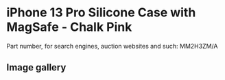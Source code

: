 
# iPhone 13 Pro Silicone Case with MagSafe - Chalk Pink

Part number, for search engines, auction websites and such: MM2H3ZM/A

## Image gallery

<div style={{ width: "768px" }}>
  <GalleryComponent
    images={[
      {
        original: "/everysource/MM2H3.webp",
        thumbnail: "/everypreview/MM2H3.webp",
      },
      {
        original: "/everysource/MM2H3_AV1.webp",
        thumbnail: "/everypreview/MM2H3_AV1.webp",
      },
      {
        original: "/everysource/MM2H3_AV2.webp",
        thumbnail: "/everypreview/MM2H3_AV2.webp",
      },
      {
        original: "/everysource/MM2H3_AV3.webp",
        thumbnail: "/everypreview/MM2H3_AV3.webp",
      },
      {
        original: "/everysource/MM2H3_AV4.webp",
        thumbnail: "/everypreview/MM2H3_AV4.webp",
      },
      {
        original: "/everysource/MM2H3_AV5.webp",
        thumbnail: "/everypreview/MM2H3_AV5.webp",
      },
      {
        original: "/everysource/MM2H3_AV6.webp",
        thumbnail: "/everypreview/MM2H3_AV6.webp",
      }
    ]}
  />
</div>